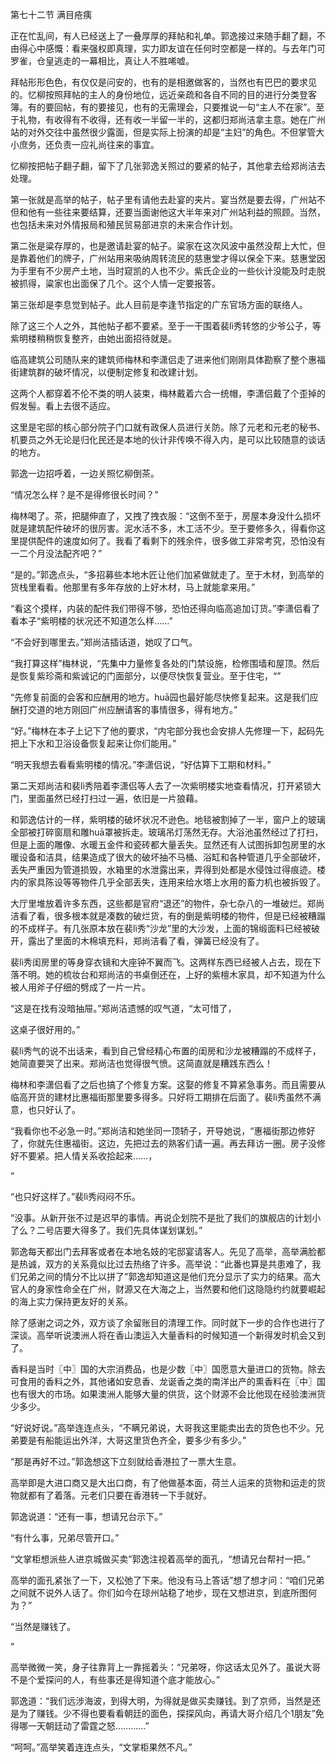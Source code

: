 

第七十二节 满目疮痍

正在忙乱间，有人已经送上了一叠厚厚的拜帖和礼单。郭逸接过来随手翻了翻，不由得心中感慨：看来强权即真理，实力即友谊在任何时空都是一样的。与去年门可罗雀，仓皇逃走的一幕相比，真让人不胜唏嘘。

拜帖形形色色，有仅仅是问安的，也有的是相邀做客的，当然也有巴巴的要求见的。忆柳按照拜帖的主人的身份地位，远近亲疏和各自不同的目的进行分类登客簿。有的要回帖，有的要接见，也有的无需理会，只要推说一句“主人不在家”。至于礼物，有收得有不收得，还有收一半留一半的，这都归郑尚洁拿主意。她在广州站的对外交往中虽然很少露面，但是实际上扮演的却是“主妇”的角色。不但掌管大小庶务，还负责一应礼尚往来的事宜。

忆柳按把帖子翻子翻，留下了几张郭逸关照过的要紧的帖子，其他拿去给郑尚洁去处理。

第一张就是高举的帖子，帖子里有请他去赴宴的夹片。宴当然是要去得，广州站不但和他有一些往来要结算，还要当面谢他这大半年来对广州站利益的照顾。当然，也包括未来对外情报局和殖民贸易部进京的未来合作计划。

第二张是粱存厚的，也是邀请赴宴的帖子。粱家在这次风波中虽然没帮上大忙，但是靠着他们的牌子，广州站用来吸纳周转流民的慈惠堂才得以保全下来。慈惠堂因为手里有不少房产土地，当时窥凯的人也不少。紫氏企业的一些伙计没能及时走脱被抓得，粱家也出面保了几个。这个人情一定要报答。

第三张却是李息觉到帖子。此人目前是李逢节指定的广东官场方面的联络人。

除了这三个人之外，其他帖子都不要紧。至于一干围着裴lì秀转悠的少爷公子，等紫明楼稍稍恢复整齐，由她出面招待就是。

临高建筑公司随队来的建筑师梅林和李潇侣走了进来他们刚刚具体勘察了整个惠福街建筑群的破坏情况，以便制定修复和改建计划。

这两个人都穿着不伦不类的明人装束，梅林戴着六合一统帽，李潇侣戴了个歪掉的假发髻。看上去很不适应。

这里是宅邸的核心部分院子门口就有政保人员进行关防。除了元老和元老的秘书、机要员之外无论是归化民还是本地的伙计非传唤不得入内，是可以比较随意的谈话的地方。

郭逸一边招呼着，一边关照忆柳倒茶。

“情况怎么样？是不是得修很长时间？”

梅林喝了。茶，把腿伸直了，又拽了拽衣服：“这倒不至于，房屋本身没什么损坏就是建筑配件破坏的很厉害。泥水活不多，木工活不少。至于要修多久，得看你这里提供配件的速度如何了。我看了看剩下的残余件，很多做工非常考究，恐怕没有一二个月没法配齐吧？”

“是的。”郭逸点头，“多招募些本地木匠让他们加紧做就走了。至于木材，到高举的货栈里看看。他那里有多年存放的上好木材，马上就能拿来用。”

“看这个摸样，内装的配件我们带得不够，恐怕还得向临高追加订货。”李潇侣看了看本子“紫明楼的状况还不知道怎么样……”

“不会好到哪里去。”郑尚洁插话道，她叹了口气。

“我打算这样”梅林说，“先集中力量修复各处的门禁设施，检修围墙和屋顶。然后是恢复紫珍斋和紫诚记的门面部分，以便尽快恢复营业。至于住宅，“”

“先修复前面的会客和应酬用的地方。huā园也最好能尽快修复起来。这是我们应酬打交道的地方刚回广州应酬请客的事情很多，得有地方。”

“好。”梅林在本子上记下了他的要求，“内宅部分我也会安排人先修理一下，起码先把上下水和卫浴设备恢复起来让你们能用。”

“明天我想去看看紫明楼的情况。”李潇侣说，“好估算下工期和材料。”

第二天郑尚洁和裴lì秀陪着李潇侣等人去了一次紫明楼实地查看情况，打开紧锁大门，里面虽然已经打扫过一遍，依旧是一片狼藉。

和郭逸估计的一样，紫明楼的破坏状况不逊色。地毯被割掉了一半，窗户上的玻璃全部被打碎窗扇和雕huā罩被拆走。玻璃吊灯荡然无存。大浴池虽然经过了打扫，但是上面的雕像、水暖五金件和瓷砖都大量丢失。显然还有人试图拆卸包房里的水暖设备和洁具，结果造成了很大的破坏抽不马桶、浴缸和各种管道几乎全部破坏，丢失严重因为管道损毁，水箱里的水泄露出来，弄得到处都是水侵蚀过得痕迹。楼内的家具陈设等等物件几乎全部丢失，连用来给水塔上水用的畜力机也被拆毁了。

大厅里堆放着许多东西，这些都是官府“退还”的物件，杂七杂八的一堆破烂。郑尚洁看了看，很多根本就是凑数的破烂货，有的倒是紫明楼的物件，但是已经被糟蹋的不成样子。有几张原本放在裴lì秀“沙龙”里的大沙发，上面的锦缎面料已经被破开，露出了里面的木棉填充料，郑尚洁看了看，弹簧已经没有了。

裴lì秀闺房里的等身穿衣镜和大座钟不翼而飞。这两样东西已经被人占去，现在下落不明。她的梳妆台和郑尚洁的书桌倒还在，上好的紫檀木家具，却不知道为什么被人用斧子仔细的劈成了一片一片。

“这是在找有没暗抽屉。”郑尚洁遗憾的叹气道，“太可惜了，

这桌子很好用的。”

裴lì秀气的说不出话来，看到自己曾经精心布置的闺房和沙龙被糟蹋的不成样子，她简直要哭了出来。郑尚洁也觉得很气愤。这简直就是糟践东西么！

梅林和李潇侣看了之后也搞了个修复方案。这娶的修复不算紧急事务。而且需要从临高开货的建材比惠福街那里要多得多。只好将工期排在后面了。裴lì秀虽然不满意，也只好认了。

“我看你也不必急一时。”郑尚洁和她坐同一顶轿子，开导她说，“惠福街那边修好了，你就先住惠福街。这边，先把过去的熟客们请一遍。再去拜访一圈。房子没修好不要紧。把人情关系收拾起来……，

”

“也只好这样了。”裴lì秀闷闷不乐。

“没事。从新开张不过是迟早的事情。再说企划院不是批了我们的旗舰店的计划小了么？二号店要大得多了。我们先具体谋划谋划。”

郭逸每天都出门去拜客或者在本地名妓的宅邸宴请客人。先见了高举，高举满脸都是热诚，双方的关系竟似比过去热络了许多。高举说：“此番也算是共患难了，我们兄弟之间的情分不比以拼了”郭逸却知道这是他们充分显示了实力的结果。高大官人的身家性命全在广州，财源又在大海之上，当然要和他们这隐隐约约就要崛起的海上实力保持更友好的关系。

除了感谢之词之外，双方谈了余留账目的清理工作。同时就下一步的合作也进行了深谈。高举听说澳洲人将在香山澳运入大量香料的时候知道一个新得发时机会又到了。

香料是当时〖中〗国的大宗消费品，也是少数〖中〗国愿意大量进口的货物。除去可食用的香料之外，其他诸如安息香、龙诞香之类的南洋出产的熏香料在〖中〗国也有很大的市场。如果澳洲人能够大量的供货，这个财源不会比他现在经验澳洲货少多少。

“好说好说。”高举连连点头，“不瞒兄弟说，大哥我这里能卖出去的货色也不少。兄弟要是有船能运出外洋，大哥这里货色齐全，要多少有多少。”

“那是再好不过。”郭逸想这下立刻就给香港拉了一票大生意。

高举即是大进口商又是大出口商，有了他做基本面，荷兰人运来的货物和运走的货物就都有了着落。元老们只要在香港转一下手就好。

郭逸说道：“还有一事，想请兄台示下。”

“有什么事，兄弟尽管开口。”

“文掌柜想派些人进京城做买卖”郭逸注视着高举的面孔，“想请兄台帮衬一把。”

高举的面孔紧张了一下，又松弛了下来。他没有马上答话”想了想才问：“咱们兄弟之间就不说外人话了。你们如今在琼州站稳了地步，现在又想进京，到底所图何为？”

“当然是赚钱了。

”

高举微微一笑，身子往靠背上一靠摇着头：“兄弟呀，你这话太见外了。虽说大哥不是个爱探问的人，有些事还是得知道个底才能放心。”

郭逸道：“我们远涉海波，到得大明，为得就是做买卖赚钱。到了京师，当然是还是为了赚钱。少不得也要看看朝廷的面色，探探风向，再请大哥介绍几个1朋友”免得哪一天朝廷动了雷霆之怒…………”

“呵呵。”高举笑着连连点头，“文掌柜果然不凡。”

